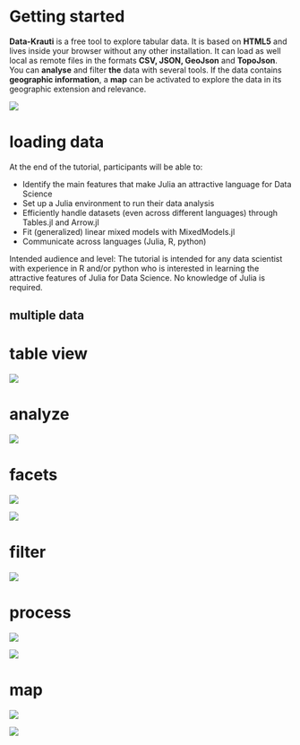# Getting started

**Data-Krauti** is a free tool to explore tabular data. It is based on **HTML5** and lives inside your browser without any other installation. It can load as well local as remote files in the formats **CSV, JSON, GeoJson** and **TopoJson**. You can **analyse** and filter **the** data with several tools. If the data contains **geographic information**, a **map** can be activated to explore the data in its geographic extension and relevance.

![](D:\Apache24\htdocs\ixmaps\deploy\rc-exp\ixmaps\app\Quarto\Data-Krauti\pics\getting-started-1.png)

# loading data

At the end of the tutorial, participants will be able to:

  - Identify the main features that make Julia an attractive language for Data Science
  - Set up a Julia environment to run their data analysis
  - Efficiently handle datasets (even across different languages) through Tables.jl and Arrow.jl
  - Fit (generalized) linear mixed models with MixedModels.jl
  - Communicate across languages (Julia, R, python)

Intended audience and level:
The tutorial is intended for any data scientist with experience in R and/or python who is interested in learning the attractive features of Julia for Data Science. No knowledge of Julia is required.

## multiple data 



# table view

![](D:\Apache24\htdocs\ixmaps\deploy\rc-exp\ixmaps\app\Quarto\Data-Krauti\pics\tabella_1.png)

# analyze

![](D:\Apache24\htdocs\ixmaps\deploy\rc-exp\ixmaps\app\Quarto\Data-Krauti\pics\tabella_2.png)

# facets

![](D:\Apache24\htdocs\ixmaps\deploy\rc-exp\ixmaps\app\Quarto\Data-Krauti\pics\tabella_3a.png)

![](D:\Apache24\htdocs\ixmaps\deploy\rc-exp\ixmaps\app\Quarto\Data-Krauti\pics\tabella_3b.png)

# filter

![](D:\Apache24\htdocs\ixmaps\deploy\rc-exp\ixmaps\app\Quarto\Data-Krauti\pics\filter.png)

# process

![](D:\Apache24\htdocs\ixmaps\deploy\rc-exp\ixmaps\app\Quarto\Data-Krauti\pics\pivot.png)

![](D:\Apache24\htdocs\ixmaps\deploy\rc-exp\ixmaps\app\Quarto\Data-Krauti\pics\pivot_xy.png)

# map

![](D:\Apache24\htdocs\ixmaps\deploy\rc-exp\ixmaps\app\Quarto\Data-Krauti\pics\map.png)

![](D:\Apache24\htdocs\ixmaps\deploy\rc-exp\ixmaps\app\Quarto\Data-Krauti\pics\map_config.png)
